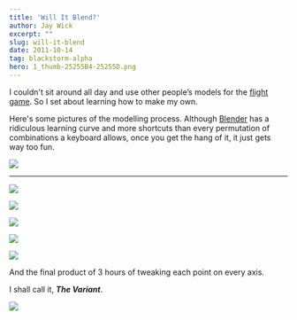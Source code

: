 ```yaml
---
title: 'Will It Blend?'
author: Jay Wick
excerpt: ""
slug: will-it-blend
date: 2011-10-14
tag: blackstorm-alpha
hero: 1_thumb-25255B4-25255D.png
---
```


I couldn't sit around all day and use other people’s models for the [flight game](/portfolio/blackstorm-alpha). So I set about learning how to make my own.

Here's some pictures of the modelling process. Although [Blender](https://www.blender.org/) has a ridiculous learning curve and more shortcuts than every permutation of combinations a keyboard allows, once you get the hang of it, it just gets way too fun.

![](./1_thumb-25255B4-25255D.png)

****

![](./2.5_thumb-25255B1-25255D.png)

![](./2_thumb.png)

![](./4_thumb.png)

![](./7_thumb.png)

![](./8_thumb.png)

And the final product of 3 hours of tweaking each point on every axis.

I shall call it, ***The Variant***.

![](./final_thumb.png)